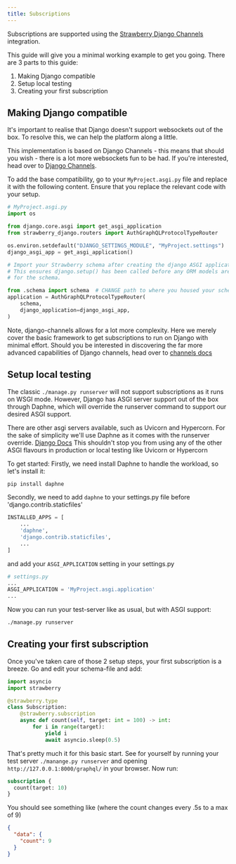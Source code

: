 ```yaml
---
title: Subscriptions
---
```

Subscriptions are supported using the
[Strawberry Django Channels](https://strawberry.rocks/docs/integrations/channels) integration.

This guide will give you a minimal working example to get you going.
There are 3 parts to this guide:

1. Making Django compatible
2. Setup local testing
3. Creating your first subscription

## Making Django compatible

It's important to realise that Django doesn't support websockets out of the box.
To resolve this, we can help the platform along a little.

This implementation is based on Django Channels - this means that should you wish - there is a lot more websockets fun to be had. If you're interested, head over to [Django Channels](https://channels.readthedocs.io).

To add the base compatibility, go to your `MyProject.asgi.py` file and replace it with the following content.
Ensure that you replace the relevant code with your setup.

```python
# MyProject.asgi.py
import os

from django.core.asgi import get_asgi_application
from strawberry_django.routers import AuthGraphQLProtocolTypeRouter

os.environ.setdefault("DJANGO_SETTINGS_MODULE", "MyProject.settings")  # CHANGE the project name
django_asgi_app = get_asgi_application()

# Import your Strawberry schema after creating the django ASGI application
# This ensures django.setup() has been called before any ORM models are imported
# for the schema.

from .schema import schema  # CHANGE path to where you housed your schema file.
application = AuthGraphQLProtocolTypeRouter(
    schema,
    django_application=django_asgi_app,
)
```

Note, django-channels allows for a lot more complexity. Here we merely cover the basic framework to get subscriptions to run on Django with minimal effort. Should you be interested in discovering the far more advanced capabilities of Django channels, head over to [channels docs](https://channels.readthedocs.io)

## Setup local testing

The classic `./manage.py runserver` will not support subscriptions as it runs on WSGI mode. However, Django has ASGI server support out of the box through Daphne, which will override the runserver command to support our desired ASGI support.

There are other asgi servers available, such as Uvicorn and Hypercorn. For the sake of simplicity we'll use Daphne as it comes with the runserver override. [Django Docs](https://docs.djangoproject.com/en/4.2/howto/deployment/asgi/daphne/) This shouldn't stop you from using any of the other ASGI flavours in production or local testing like Uvicorn or Hypercorn

To get started: Firstly, we need install Daphne to handle the workload, so let's install it:

```bash
pip install daphne
```

Secondly, we need to add `daphne` to your settings.py file before 'django.contrib.staticfiles'

```python
INSTALLED_APPS = [
	...
    'daphne',
    'django.contrib.staticfiles',
    ...
]
```

and add your `ASGI_APPLICATION` setting in your settings.py

```python
# settings.py
...
ASGI_APPLICATION = 'MyProject.asgi.application'
...
```

Now you can run your test-server like as usual, but with ASGI support:

```bash
./manage.py runserver
```

## Creating your first subscription

Once you've taken care of those 2 setup steps, your first subscription is a breeze.
Go and edit your schema-file and add:

```python
import asyncio
import strawberry

@strawberry.type
class Subscription:
    @strawberry.subscription
    async def count(self, target: int = 100) -> int:
        for i in range(target):
            yield i
            await asyncio.sleep(0.5)
```

That's pretty much it for this basic start.
See for yourself by running your test server `./manange.py runserver` and opening `http://127.0.0.1:8000/graphql/` in your browser. Now run:

```graphql
subscription {
  count(target: 10)
}
```

You should see something like (where the count changes every .5s to a max of 9)

```json
{
  "data": {
    "count": 9
  }
}
```
